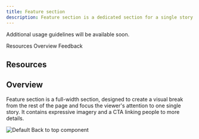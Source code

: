 ```yaml
---
title: Feature section
description: Feature section is a dedicated section for a single story.
---
```



<ComponentDescription name="Feature section" type="layout" />

<InlineNotification>

Additional usage guidelines will be available soon.

</InlineNotification>

<AnchorLinks>

<AnchorLink>Resources</AnchorLink>
<AnchorLink>Overview</AnchorLink>
<AnchorLink>Feedback</AnchorLink>

</AnchorLinks>

## Resources
<ResourceLinks name="Feature section" type="layout" />

## Overview

Feature section is a full-width section, designed to create a visual break from the rest of the page and focus the viewer's attention to one single story. It contains expressive imagery and a CTA linking people to more details.

<Row>
<Column colMd={8} colLg={12}>

![Default Back to top component](../../images/component/feature-section/feature-section.png)

</Column>
</Row>

<ComponentFooter name="Feature section" type="layout" />
